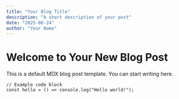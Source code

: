 ```yaml
---
title: "Your Blog Title"
description: "A short description of your post"
date: "2025-06-24"
author: "Your Name"
---
```


# Welcome to Your New Blog Post

This is a default MDX blog post template. You can start writing here.

```tsx
// Example code block
const hello = () => console.log("Hello world!");
```

